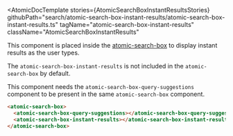 
<Meta of={AtomicSearchBoxInstantResultsStories} />

<AtomicDocTemplate
  stories={AtomicSearchBoxInstantResultsStories}
  githubPath="search/atomic-search-box-instant-results/atomic-search-box-instant-results.ts"
  tagName="atomic-search-box-instant-results"
  className="AtomicSearchBoxInstantResults"
>

This component is placed inside the [atomic-search-box](/docs/atomic-search-box--docs) to display instant results as the user types.

The `atomic-search-box-instant-results` is not included in the `atomic-search-box` by default.

This component needs the `atomic-search-box-query-suggestions` component to be present in the same `atomic-search-box` component.
```html
<atomic-search-box>
  <atomic-search-box-query-suggestions></atomic-search-box-query-suggestions>
  <atomic-search-box-instant-results></atomic-search-box-instant-results>
</atomic-search-box>
```

</AtomicDocTemplate>
